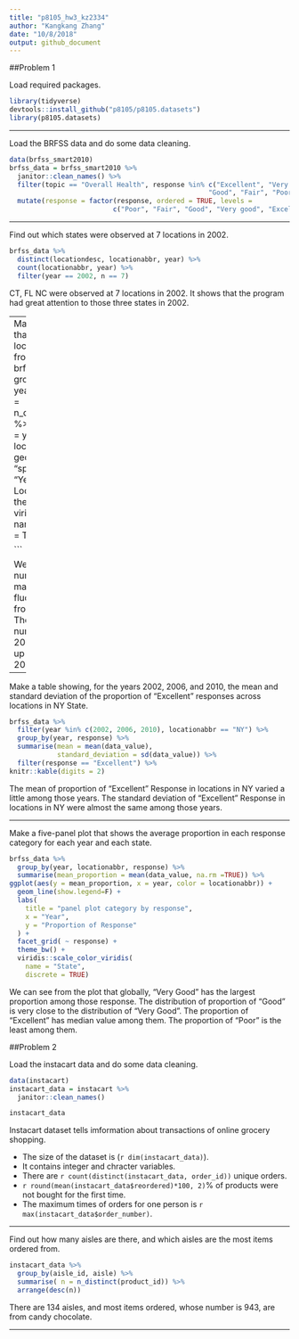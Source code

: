 ```yaml
---
title: "p8105_hw3_kz2334"
author: "Kangkang Zhang"
date: "10/8/2018"
output: github_document
---
```


##Problem 1 


Load required packages.
```r
library(tidyverse)
devtools::install_github("p8105/p8105.datasets")
library(p8105.datasets)
```

---

Load the BRFSS data and do some data cleaning.
```r
data(brfss_smart2010)
brfss_data = brfss_smart2010 %>% 
  janitor::clean_names() %>% 
  filter(topic == "Overall Health", response %in% c("Excellent", "Very good", 
                                                  "Good", "Fair", "Poor")) %>% 
  mutate(response = factor(response, ordered = TRUE, levels = 
                          c("Poor", "Fair", "Good", "Very good", "Excellent")))
```

---

Find out which states were observed at 7 locations in 2002.
```r
brfss_data %>% 
  distinct(locationdesc, locationabbr, year) %>% 
  count(locationabbr, year) %>% 
  filter(year == 2002, n == 7)
```

CT, FL NC were observed at 7 locations in 2002. It shows that the program had great attention to those three states in 2002.

---
Make a “spaghetti plot” that shows the number of locations in each state from 2002 to 2010.
```r
brfss_data %>% 
  group_by(locationabbr, year) %>% 
  summarise(n = n_distinct(locationdesc)) %>% 
ggplot(aes(y = n, x = year, color = locationabbr)) + 
  geom_line() + 
  labs(
    title = "spaghetti plot",
    x = "Year",
    y = "Number of Locations"
  ) +
  theme_bw() + 
  viridis::scale_color_viridis(
    name = "State", 
    discrete = TRUE
  ) 
  
```

We can see that the numbers of locations in majority of states fluctuated within [0, 10] from 2002 to 2010. There was a state with number less than 10 in 2006, then rapidly grow up to larger than 40 in 2007. 

---

Make a table showing, for the years 2002, 2006, and 2010, the mean and standard deviation of the proportion of “Excellent” responses across locations in NY State.
```r
brfss_data %>%
  filter(year %in% c(2002, 2006, 2010), locationabbr == "NY") %>% 
  group_by(year, response) %>% 
  summarise(mean = mean(data_value),
            standard_deviation = sd(data_value)) %>% 
  filter(response == "Excellent") %>% 
knitr::kable(digits = 2)
```

The mean of proportion of "Excellent" Response in locations in NY varied a little among those years. The standard deviation of "Excellent" Response in locations in NY were almost the same among those years.

---

Make a five-panel plot that shows the average proportion in each response category for each year and each state.
```r
brfss_data %>% 
  group_by(year, locationabbr, response) %>% 
  summarise(mean_proportion = mean(data_value, na.rm =TRUE)) %>% 
ggplot(aes(y = mean_proportion, x = year, color = locationabbr)) + 
  geom_line(show.legend=F) + 
  labs(
    title = "panel plot category by response",
    x = "Year",
    y = "Proportion of Response"
  ) +
  facet_grid( ~ response) + 
  theme_bw() + 
  viridis::scale_color_viridis(
    name = "State", 
    discrete = TRUE)
```

We can see from the plot that globally, "Very Good" has the largest proportion among those response. The distribution of proportion of "Good" is very close to the distribution of "Very Good". The proportion of "Excellent" has median value among them. The proportion of "Poor" is the least among them.

##Problem 2

Load the instacart data and do some data cleaning.
```r
data(instacart)
instacart_data = instacart %>% 
  janitor::clean_names() 

instacart_data
```

Instacart dataset tells imformation about transactions of online grocery shopping. 

*   The size of the dataset is (`r dim(instacart_data)`). 
*   It contains integer and chracter variables. 
*   There are `r count(distinct(instacart_data, order_id))` unique orders.
*   `r round(mean(instacart_data$reordered)*100, 2)`% of products were not bought for the first time.
*   The maximum times of orders for one person is `r max(instacart_data$order_number)`.

---

Find out how many aisles are there, and which aisles are the most items ordered from.
```r
instacart_data %>% 
  group_by(aisle_id, aisle) %>% 
  summarise( n = n_distinct(product_id)) %>% 
  arrange(desc(n))
```
There are 134 aisles, and most items ordered, whose number is 943, are from  candy chocolate.

---


